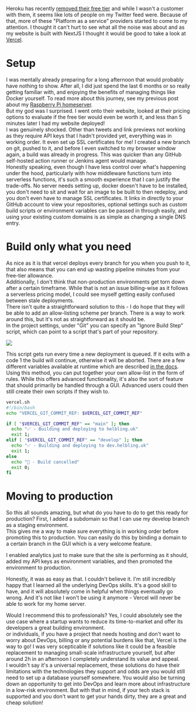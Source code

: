 


Heroku has recently [removed their free tier](https://twitter.com/heroku/status/1562817050565054469?s=20&t=SBRFdmRRi4_JFPvtUIH_wg) 
and while I wasn't a customer with them, it seems like lots of people 
on my Twitter feed were. Because of that, more of these "Platform as a 
service" providers started to come to my attention. I thought it can't 
hurt to see what all the noise was about and as my website is built 
with NextJS I thought it would be good to take a look at [Vercel](https://vercel.com/).

# Setup

I was mentally already preparing for a long afternoon that would probably 
have nothing to show. After all, I did just spend the last 6 months or so 
really getting familiar with, and enjoying the benefits of managing things 
like Docker yourself. To read more about this journey, see my previous 
post about my [Raspberry Pi homeserver](https://www.helbling.uk/blog/2022/homeserver-pi).<br/>
But my god was I surprised. I went onto their website, looked at their pricing 
options to evaluate if the free tier would even be worth it, and less than 5 
minutes later I had my website deployed!<br />
I was genuinely shocked. Other than tweets and link previews not working as 
they require API keys that I hadn't provided yet, everything was in working 
order. It even set up SSL certificates for me! I created a new branch on git, 
pushed to it, and before I even switched to my browser window again, a build 
was already in progress. This was quicker than any GitHub self-hosted action 
runner or Jenkins agent would manage.<br />
Honestly speaking, even though I have less control over what's happening under 
the hood, particularly with how middleware functions turn into serverless 
functions, it's such a smooth experience that I can justify the trade-offs. 
No server needs setting up, docker doesn't have to be installed, you don't 
need to sit and wait for an image to be built to then redeploy, and you don't 
even have to manage SSL certificates. It links in directly to your GitHub 
account to view your repositories, optional settings such as custom build 
scripts or environment variables can be passed in through easily, and using 
your existing custom domains is as simple as changing a single DNS entry.

# Build only what you need

As nice as it is that vercel deploys every branch for you when you push to it, 
that also means that you can end up wasting pipeline minutes from your free-tier 
allowance.<br />
Additionally, I don't think that non-production environments get torn down after a 
certain timeframe. While that is not an issue billing-wise as it follows a serverless 
pricing model, I could see myself getting easily confused between stale deployments.<br />
There isn't quite a straightforward solution to this - I do hope that they will be 
able to add an allow-listing scheme per branch. There is a way to work around this, 
but it's not as straightforward as it should be.<br />
In the project settings, under "Git" you can specify an "Ignore Build Step" script, 
which can point to a script that's part of your repository.

<Image 
  src={IgnoreBuildStep}
/>

This script gets run every time a new deployment is queued. If it exits with a code 
1 the build will continue, otherwise it will be aborted. There are a few different 
variables available at runtime which are described [in the docs](https://vercel.com/docs/concepts/projects/environment-variables). 
Using this method, you can put together your own allow-list in the form of rules. 
While this offers advanced functionality, it's also the sort of feature that should 
primarily be handled through a GUI. Advanced users could then still create their 
own scripts if they wish to.

```sh
vercel.sh
#!/bin/bash
echo "VERCEL_GIT_COMMIT_REF: $VERCEL_GIT_COMMIT_REF"

if [ "$VERCEL_GIT_COMMIT_REF" == "main" ]; then
  echo "✅ - Building and deploying to helbling.uk"
  exit 1;
elif [ "$VERCEL_GIT_COMMIT_REF" == "develop" ]; then
  echo "✅ - Building and deploying to dev.helbling.uk"
  exit 1;
else
  echo "🛑 - Build cancelled"
  exit 0;
fi
```

# Moving to production

So this all sounds amazing, but what do you have to do to get this ready for production? 
First, I added a subdomain so that I can use my develop branch as a staging environment.<br />
This gives me a way to make sure everything is in working order before promoting this to 
production. You can easily do this by binding a domain to a certain branch in the GUI which 
is a very welcome feature.

I enabled analytics just to make sure that the site is performing as it should, added my 
API keys as environment variables, and then promoted the environment to production.

Honestly, it was as easy as that. I couldn't believe it. I'm still incredibly happy that I 
learned all the underlying DevOps skills. It's a good skill to have, and it will absolutely 
come in helpful when things eventually go wrong. And it's not like I won't be using it 
anymore - Vercel will never be able to work for my home server.

Would I recommend this to professionals? Yes, I could absolutely see the use case where a 
startup wants to reduce its time-to-market and offer its developers a great building 
environment.<br />
or individuals, if you have a project that needs hosting and don't want to worry about DevOps, 
billing or any potential burdens like that, Vercel is the way to go! I was very scepticable 
if solutions like it could be a feasible replacement to managing small-scale infrastructure 
yourself, but after around 2h in an afternoon I completely understand its value and appeal.<br />
I wouldn't say it's a universal replacement, these solutions do have their limitations with 
the technologies they support and odds are you would still need to set up a database yourself 
somewhere. You would also be turning down an opportunity to get into DevOps and learn more 
about infrastructure in a low-risk environment. But with that in mind, if your tech stack is 
supported and you don't want to get your hands dirty, they are a great and cheap solution!